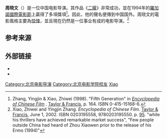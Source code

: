 {{艺人
|type=导演
|name=周曉文
|image=
|caption=
|occupation=[[導演|導演]]
|birth_name=
|other_names=
|birth_date=1954年
|birth_place={{CHN}}[[北京|北京]]
|death_date=
|death_place=
|nationality={{PRC}}
|language=[[漢語|漢語]]
|education=[[北京电影学院|北京电影学院]]攝影學位<ref name=Encyclopedia/>
|代表作=《[[二嫫|二嫫]]》、《[[秦頌|秦頌]]》
|awards=[[羅加諾國際電影節|羅加諾國際電影節]]多項獎項
}}

'''周晓文'''（{{bd|1954年||}}）是一位中国电影导演。其作品《[[二嫫|二嫫]]》非常成功，並在1994年的[[羅加諾國際電影節|羅加諾國際電影節]]上贏得了多項獎項<ref name=Encyclopedia>Zhang, Yingjin & Xiao, Zhiwei (1998). "Fifth Generation" in [http://books.google.com/books?id=MIkc8os0WPwC&pg=PA164 ''Encyclopedia of Chinese Film''] {{Wayback|url=http://books.google.com/books?id=MIkc8os0WPwC&pg=PA164 |date=20131231150111 }}. [[Taylor_&_Francis|Taylor & Francis]], p. 164. ISBN 0-415-15168-6.</ref>。因此，他的聲名便傳到中国国外。周晓文的電影風格主要為[[惊悚_(类型)|惊悚]]，並且現在仍然是一位事业有成的电影导演。<ref>Xiao, Zhiwei and Yingjin Zhang. ''Encyclopedia of Chinese Film''. [[Taylor_&_Francis|Taylor & Francis]], June 1, 2002. ISBN 0203195558, 9780203195550. p. [http://books.google.com/books?id=MIkc8os0WPwC&pg=PA95&dq=%22Zhou+Xiaowen%22&hl=en&sa=X&ei=8eRfUurNMYPQ9ATW9oCABA&ved=0CDQQ6AEwAQ#v=onepage&q=%22Zhou%20Xiaowen%22&f=false 95]. "while his thrillers have achieved remarkable market success", "Few people outside China had heard of Zhou Xiaowen prior to the release of his Ermo (1994)"</ref>

==参考来源==
{{reflist}}

==外部链接==
* {{Douban people}}
* {{imdb name|0955777}}

{{Authority control}}
{{DEFAULTSORT:Zhou xiaowen}}
[[Category:北京电影导演|Category:北京电影导演]]
[[Category:北京电影学院校友|Category:北京电影学院校友]]
[[Category:周姓|Xiao]]
{{China-enter-bio-stub}}